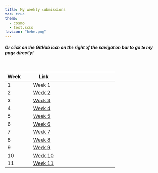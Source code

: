 ```yaml
---
title: My weekly submissions
toc: true
theme:
  - cosmo
  - test.scss
favicon: "hehe.png"
---
```


##### Or click on the GitHub icon on the right of the navigation bar to go to my page directly!

<br>

| Week | Link                                                                                                                                |     |     |
|:----------------|-----------------|---------------------|:----------------:|
| 1    | [Week 1](https://github.com/nokid0ki/nm2207wuhu/tree/main/Week%201%20submissions){.btn .btn-outline-secondary .btn role="button"}   |     |     |
| 2    | [Week 2](https://github.com/nokid0ki/nm2207wuhu/tree/main/Week%202%20submissions){.btn .btn-outline-secondary .btn role="button"}   |     |     |
| 3    | [Week 3](https://github.com/nokid0ki/nm2207wuhu/tree/main/Week%203%20submissions){.btn .btn-outline-secondary .btn role="button"}   |     |     |
| 4    | [Week 4](https://github.com/nokid0ki/nm2207wuhu/tree/main/Week%204%20submissions){.btn .btn-outline-secondary .btn role="button"}   |     |     |
| 5    | [Week 5](https://github.com/nokid0ki/nm2207wuhu/tree/main/Week%205%20submissions){.btn .btn-outline-secondary .btn role="button"}   |     |     |
| 6    | [Week 6](https://github.com/nokid0ki/nm2207wuhu/tree/main/Week%206%20submissions){.btn .btn-outline-secondary .btn role="button"}   |     |     |
| 7    | [Week 7](https://github.com/nokid0ki/nm2207wuhu/tree/main/Week%207%20submissions){.btn .btn-outline-secondary .btn role="button"}   |     |     |
| 8    | [Week 8](https://github.com/nokid0ki/nm2207wuhu/tree/main/Week%208%20submissions){.btn .btn-outline-secondary .btn role="button"}   |     |     |
| 9    | [Week 9](https://github.com/nokid0ki/nm2207wuhu/tree/main/Week%209%20submissions){.btn .btn-outline-secondary .btn role="button"}   |     |     |
| 10   | [Week 10](https://github.com/nokid0ki/nm2207wuhu/tree/main/Week%2010%20submissions){.btn .btn-outline-secondary .btn role="button"} |     |     |
| 11   | [Week 11](https://github.com/nokid0ki/nm2207wuhu/tree/main/Week%2011%20submissions){.btn .btn-outline-secondary .btn role="button"} |     |     |
